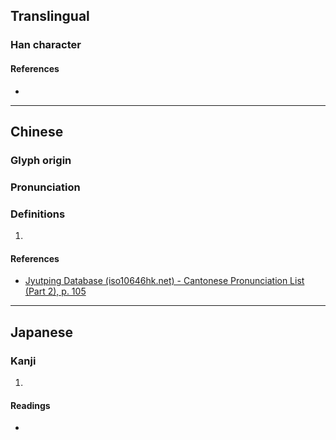 {{character info/new}}
==Translingual==

===Han character===
{{Han char|rn=60|rad=彳|as=04|sn=7|four=|canj=HOMG,XHOMG|ids=⿰彳王}}

====References====
* {{Han ref|kx=0365.200|dkj=10058|dj=0685.130|hdz=20814.070|uh=5F7A|ud=24442}}

----

==Chinese==
{{zh-forms}}

===Glyph origin===
{{Han etym}}

===Pronunciation===
{{zh-pron
|m=wáng
|c=wong4
|mc=y
|oc=y
|cat=
}}

===Definitions===
{{zh-hanzi}}

# {{rfdef|zh}}

====References====
* [http://www.iso10646hk.net/jp/document/download.jsp Jyutping Database (iso10646hk.net) - Cantonese Pronunciation List (Part 2), p. 105]

----

==Japanese==

===Kanji===
{{ja-kanji|grade=|rs=彳04}}

# {{rfdef|ja|sort=彳04}}

====Readings====
* {{ja-readings|on=[[おう]] (ō)|kun=[[いそぎゆく]] (isogiyuku)}}